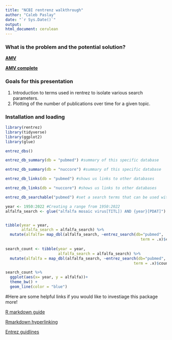 ```yaml
---
title: "NCBI rentrenz walkthrough"
author: "Caleb Paslay"
date: "`r Sys.Date()`"
output: 
html_document: cerulean
---
```


### What is the problem and the potential solution? 

**[AMV](https://www.ncbi.nlm.nih.gov/nuccore/?term=alfalfa+mosaic+virus)**

**[AMV complete](https://www.ncbi.nlm.nih.gov/nuccore/?term=alfalfa+mosaic+virus+complete)**


### Goals for this presentation
1. Introduction to terms used in rentrez to isolate various search parameters.
2. Plotting of the number of publications over time for a given topic. 

### Installation and loading 

```r
library(rentrez)
library(tidyverse)
library(ggplot2)
library(glue)
```

```r
entrez_dbs()
```

```r
entrez_db_summary(db = "pubmed") #summary of this specific database
```

```r
entrez_db_summary(db = "nuccore") #summary of this specific database
```

```r
entrez_db_links(db = "pubmed") #shows us links to other databases
```

```r
entrez_db_links(db = "nuccore") #shows us links to other databases
```

```r
entrez_db_searchable("pubmed") #set a search terms that can be used with a database
```

```r
year <- 1950:2022 #Creating a range from 1950:2022
alfalfa_search <- glue("alfalfa mosaic virus[TITL]) AND {year}[PDAT]")


tibble(year = year,
       alfalfa_search = alfalfa_search) %>% 
  mutate(alfalfa= map_dbl(alfalfa_search, ~entrez_search(db="pubmed",
                                                           term = .x)$count))
       
search_count <- tibble(year = year,
                       alfalfa_search = alfalfa_search) %>% 
  mutate(alfalfa = map_dbl(alfalfa_search, ~entrez_search(db="pubmed",
                                                        term = .x)$count))

search_count %>% 
  ggplot(aes(x= year, y = alfalfa))+
  theme_bw() +
  geom_line(color = "blue")
```








#Here are some helpful links if you would like to investiage this package more!

[R markdown guide](https://bookdown.org/yihui/rmarkdown/)

[Rmarkdown hyperlinking](https://ucsbcarpentry.github.io/R-markdown/04-links-images-tables/index.html) 

[Entrez guidlines](https://cran.r-project.org/web/packages/rentrez/vignettes/rentrez_tutorial.html) 


